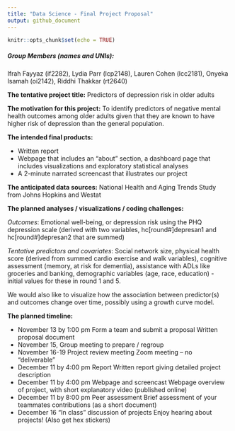 ```yaml
---
title: "Data Science - Final Project Proposal"
output: github_document
---
```


```r
knitr::opts_chunk$set(echo = TRUE)
```




##### Group Members (names and UNIs): 
Ifrah Fayyaz (if2282), Lydia Parr (lcp2148), Lauren Cohen (lcc2181), Onyeka Isamah (oi2142), Riddhi Thakkar (rt2640) 


**The tentative project title:**
Predictors of depression risk in older adults


**The motivation for this project:**
To identify predictors of negative mental health outcomes among older adults given that they are known to have higher risk of depression than the general population. 

**The intended final products:**

- Written report
- Webpage that includes an "about" section, a dashboard page that includes visualizations and exploratory statistical analyses
- A 2-minute narrated screencast that illustrates our project

**The anticipated data sources:**
National Health and Aging Trends Study from Johns Hopkins and Westat 

**The planned analyses / visualizations / coding challenges:**

*Outcomes*: Emotional well-being, or depression risk using the PHQ depression scale (derived with two variables, hc[round#]depresan1 and hc[round#]depresan2 that are summed)

*Tentative predictors and covariates*: Social network size, physical health score (derived from summed cardio exercise and walk variables), cognitive assessment (memory, at risk for dementia), assistance with ADLs like groceries and banking, demographic variables (age, race, education) - initial values for these in round 1 and 5.  

We would also like to visualize how the association between predictor(s) and outcomes change over time, possibly using a growth curve model. 

**The planned timeline:** 

- November 13 by 1:00 pm	Form a team and submit a proposal	Written proposal document
- November 15, Group meeting to prepare / regroup 
- November 16-19	Project review meeting	Zoom meeting – no “deliverable”
- December 11 by 4:00 pm	Report	Written report giving detailed project description
- December 11 by 4:00 pm	Webpage and screencast	Webpage overview of project, with short explanatory video (published online)
- December 11 by 8:00 pm	Peer assessment	Brief assessment of your teammates contributions (as a short document)
- December 16	“In class” discussion of projects	Enjoy hearing about projects! (Also get hex stickers)

